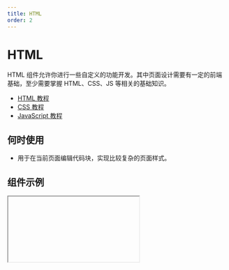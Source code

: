 ```yaml
---
title: HTML
order: 2
---
```


# HTML

HTML 组件允许你进行一些自定义的功能开发。其中页面设计需要有一定的前端基础，至少需要掌握 HTML、CSS、JS 等相关的基础知识。

- [HTML 教程](https://developer.mozilla.org/zh-CN/docs/Web/HTML)
- [CSS 教程](https://developer.mozilla.org/zh-CN/docs/Web/CSS)
- [JavaScript 教程](https://developer.mozilla.org/zh-CN/docs/Web/JavaScript)

## 何时使用

- 用于在当前页面编辑代码块，实现比较复杂的页面样式。

## 组件示例


<Iframe url="https://www.aliwork.com/developer/html-v2?isRenderNav=false" />

## 组件属性


<AttrTable
  dataSource={[
    {
      code: 'content',
      type: 'string',
      default: `'<div>这里可以写html</div>'`,
      desc: '用来编写需要展示的HTML',
    },
  ]}
/>
